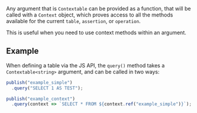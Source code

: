 

Any argument that is `Contextable` can be provided as a function, that will be called with a `Context` object, which proves access to all the methods available for the current `table`, `assertion`, or `operation`.

This is useful when you need to use context methods within an argument.

## Example

When defining a table via the JS API, the `query()` method takes a `Contextable<string>` argument, and can be called in two ways:

```js
publish("example_simple")
  .query("SELECT 1 AS TEST");

publish("example_context")
  .query(context => `SELECT * FROM ${context.ref("example_simple")}`);
```
